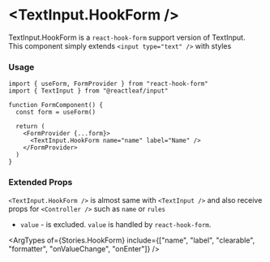 
<Meta name="HookForm" of={Stories} />

# \<TextInput.HookForm />

TextInput.HookForm is a `react-hook-form` support version of TextInput. \
This component simply extends `<input type="text" />` with styles

<Canvas of={Stories.HookForm} />

### Usage

```tsx
import { useForm, FormProvider } from "react-hook-form"
import { TextInput } from "@reactleaf/input"

function FormComponent() {
  const form = useForm()

  return (
    <FormProvider {...form}>
      <TextInput.HookForm name="name" label="Name" />
    </FormProvider>
  )
}
```

### Extended Props

`<TextInput.HookForm />` is almost same with `<TextInput />`
and also receive props for `<Controller />` such as `name` or `rules`

- `value` - is excluded. `value` is handled by `react-hook-form`.

<ArgTypes of={Stories.HookForm} include={["name", "label", "clearable", "formatter", "onValueChange", "onEnter"]} />
